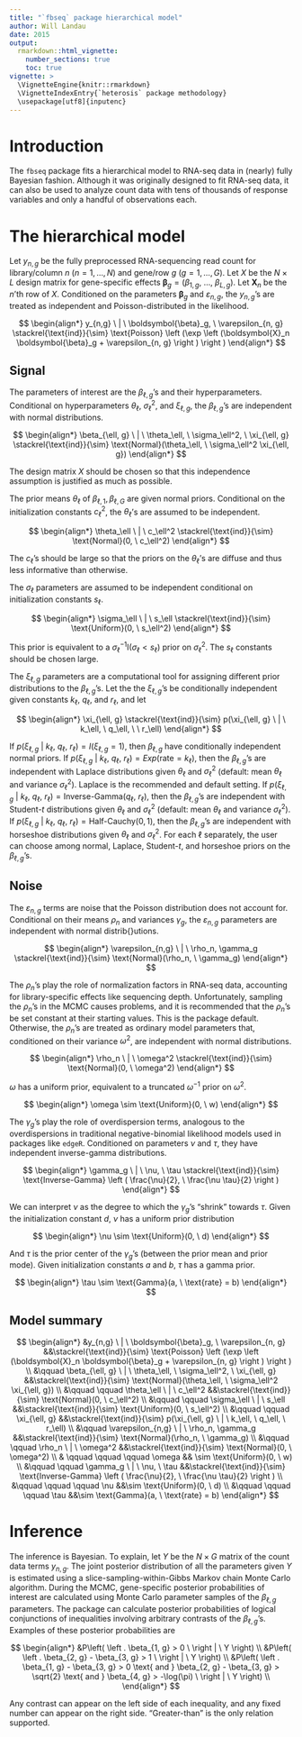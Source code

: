 ```yaml
---
title: "`fbseq` package hierarchical model"
author: Will Landau
date: 2015
output: 
  rmarkdown::html_vignette:
    number_sections: true
    toc: true
vignette: >
  \VignetteEngine{knitr::rmarkdown}
  \VignetteIndexEntry{`heterosis` package methodology}
  \usepackage[utf8]{inputenc}
---
```


\providecommand{\e}{\varepsilon}
\providecommand{\nv}{{}^{-1}}
\providecommand{\ov}[1]{\overline{#1}}
\providecommand{\q}{$\quad$ \newline}
\providecommand{\rt}{\rightarrow}
\providecommand{\vc}[1]{\boldsymbol{#1}}
\providecommand{\wh}[1]{\widehat{#1}}

# Introduction

The `fbseq` package fits a hierarchical model to RNA-seq data in (nearly) fully Bayesian fashion. Although it was originally designed to fit RNA-seq data, it can also be used to analyze count data with tens of thousands of response variables and only a handful of observations each.

# The hierarchical model

Let $y_{n, g}$ be the fully preprocessed RNA-sequencing read count for library/column $n$ ($n = 1, \ldots, N)$ and gene/row $g$ ($g = 1, \ldots, G)$. Let $X$ be the $N \times L$ design matrix for gene-specific effects $\boldsymbol{\beta}_g = (\beta_{1, g}, \ \ldots, \ \beta_{L, g})$. Let $\boldsymbol{X}_n$ be the $n$'th row of $X$. Conditioned on the parameters $\boldsymbol{\beta}_{ g}$ and $\e_{n, g}$, the $y_{n, g}$'s are treated as independent and Poisson-distributed in the likelihood.

$$ \begin{align*}
y_{n,g} \ | \ \boldsymbol{\beta}_g, \ \e_{n, g} \stackrel{\text{ind}}{\sim} \text{Poisson} \left (\exp \left (\boldsymbol{X}_n \boldsymbol{\beta}_g + \e_{n, g} \right ) \right )
\end{align*} $$

## Signal

The parameters of interest are the $\beta_{\ell, g}$'s and their hyperparameters. Conditional on hyperparameters $\theta_\ell$, $\sigma_\ell^2$, and $\xi_{\ell, g}$, the $\beta_{\ell, g}$'s are independent with normal distributions.

$$ \begin{align*}
\beta_{\ell, g} \ | \ \theta_\ell, \ \sigma_\ell^2, \ \xi_{\ell, g} \stackrel{\text{ind}}{\sim} \text{Normal}(\theta_\ell, \ \sigma_\ell^2 \xi_{\ell, g})
\end{align*} $$

The design matrix $X$ should be chosen so that this independence assumption is justified as much as possible.

The prior means $\theta_\ell$ of $\beta_{\ell, 1}, \beta_{\ell, G}$ are given normal priors. Conditional on the initialization constants $c_\ell^2$, the $\theta_\ell$'s are assumed to be independent.


$$ \begin{align*}
\theta_\ell \ | \ c_\ell^2 \stackrel{\text{ind}}{\sim} \text{Normal}(0, \ c_\ell^2)
\end{align*} $$

The $c_\ell$'s should be large so that the priors on the $\theta_\ell$'s are diffuse and thus less informative than otherwise.

The $\sigma_\ell$ parameters are assumed to be independent conditional on initialization constants $s_\ell$.

$$ \begin{align*}
\sigma_\ell \ | \ s_\ell \stackrel{\text{ind}}{\sim} \text{Uniform}(0, \ s_\ell^2)
\end{align*} $$

This prior is equivalent to a $\sigma_\ell^{-1} \text{I}(\sigma_\ell < s_\ell)$ prior on $\sigma_\ell^2$. The $s_\ell$ constants should be chosen large. 


The $\xi_{\ell, g}$ parameters are a computational tool for assigning different prior distributions to the $\beta_{\ell, g}$'s. Let the the $\xi_{\ell, g}$'s be conditionally independent given constants $k_\ell$, $q_\ell$, and $r_\ell$, and let 

$$ \begin{align*}
\xi_{\ell, g} \stackrel{\text{ind}}{\sim} p(\xi_{\ell, g} \ | \ k_\ell, \ q_\ell, \ \ r_\ell)
\end{align*} $$

If $p(\xi_{\ell, g} \ | \ k_\ell, \ q_\ell, \ r_\ell) = I(\xi_{\ell, g} = 1)$, then $\beta_{\ell, g}$ have conditionally independent normal priors. If $p(\xi_{\ell, g} \ | \ k_\ell, \ q_\ell, \ r_\ell) = Exp(\text{rate} = k_\ell)$, then the $\beta_{\ell, g}$'s are independent with Laplace distributions given $\theta_\ell$ and $\sigma_\ell^2$ (default: mean $\theta_\ell$ and variance $\sigma_\ell^2$). Laplace is the recommended and default setting. If $p(\xi_{\ell, g} \ | \ k_\ell, \ q_\ell, \ r_\ell) = \text{Inverse-Gamma}(q_\ell, \ r_\ell)$, then the $\beta_{\ell, g}$'s are independent with Student-$t$ distributions given $\theta_\ell$ and $\sigma_\ell^2$ (default: mean $\theta_\ell$ and variance $\sigma_\ell^2$). If $p(\xi_{\ell, g} \ | \ k_\ell, \ q_\ell, \ r_\ell) = \text{Half-Cauchy}(0, 1)$, then the $\beta_{\ell, g}$'s are independent with horseshoe distributions given $\theta_\ell$ and $\sigma_\ell^2$. For each $\ell$ separately, the user can choose among normal, Laplace, Student-$t$, and horseshoe priors on the $\beta_{\ell, g}$'s.


## Noise

The $\e_{n, g}$ terms are noise that the Poisson distribution does not account for. Conditional on their means $\rho_n$ and variances $\gamma_g$, the $\e_{n, g}$ parameters are independent with normal distrib{}utions.

$$ \begin{align*}
\e_{n,g} \ | \ \rho_n, \gamma_g \stackrel{\text{ind}}{\sim} \text{Normal}(\rho_n, \ \gamma_g)
\end{align*} $$

The $\rho_n$'s play the role of normalization factors in RNA-seq data, accounting for library-specific effects like sequencing depth. Unfortunately, sampling the $\rho_n$'s in the MCMC causes problems, and it is recommended that the $\rho_n$'s be set constant at their starting values. This is the package default. Otherwise, the $\rho_n$'s are treated as ordinary model parameters that, conditioned on their variance $\omega^2$, are independent with normal distributions.

$$ \begin{align*}
\rho_n \ | \ \omega^2 \stackrel{\text{ind}}{\sim} \text{Normal}(0, \ \omega^2)
\end{align*} $$

$\omega$ has a uniform prior, equivalent to a truncated $\omega^{-1}$ prior on $\omega^2$.

$$ \begin{align*}
\omega \sim \text{Uniform}(0, \ w)
\end{align*} $$

The $\gamma_g$'s play the role of overdispersion terms, analogous to the overdispersions in traditional negative-binomial likelihood models used in packages like `edgeR`. Conditioned on parameters $\nu$ and $\tau$, they have independent inverse-gamma distributions.

$$ \begin{align*}
\gamma_g \ | \ \nu, \ \tau \stackrel{\text{ind}}{\sim} \text{Inverse-Gamma} \left ( \frac{\nu}{2}, \ \frac{\nu \tau}{2} \right )
\end{align*} $$

We can interpret $\nu$ as the degree to which the $\gamma_g$'s "shrink" towards $\tau$. Given the initialization constant $d$, $\nu$ has a uniform prior distribution

$$ \begin{align*}
\nu \sim \text{Uniform}(0, \ d)
\end{align*} $$

And $\tau$ is the prior center of the $\gamma_g$'s (between the prior mean and prior mode). Given initialization constants $a$ and $b$, $\tau$ has a gamma prior.

$$ \begin{align*}
\tau \sim \text{Gamma}(a, \ \text{rate} = b)
\end{align*} $$

## Model summary


$$ \begin{align*}
&y_{n,g} \ | \ \boldsymbol{\beta}_g, \ \e_{n, g} &&\stackrel{\text{ind}}{\sim} \text{Poisson} \left (\exp \left (\boldsymbol{X}_n \boldsymbol{\beta}_g + \e_{n, g} \right ) \right ) \\
&\qquad \beta_{\ell, g} \ | \ \theta_\ell, \ \sigma_\ell^2, \ \xi_{\ell, g} &&\stackrel{\text{ind}}{\sim} \text{Normal}(\theta_\ell, \ \sigma_\ell^2 \xi_{\ell, g}) \\
&\qquad \qquad \theta_\ell \ | \ c_\ell^2 &&\stackrel{\text{ind}}{\sim} \text{Normal}(0, \ c_\ell^2) \\
&\qquad \qquad \sigma_\ell \ | \ s_\ell &&\stackrel{\text{ind}}{\sim} \text{Uniform}(0, \ s_\ell^2) \\
&\qquad \qquad \xi_{\ell, g} &&\stackrel{\text{ind}}{\sim} p(\xi_{\ell, g} \ | \ k_\ell, \ q_\ell, \ r_\ell) \\
&\qquad \e_{n,g} \ | \ \rho_n, \gamma_g &&\stackrel{\text{ind}}{\sim} \text{Normal}(\rho_n, \ \gamma_g) \\
&\qquad \qquad \rho_n \ | \ \omega^2 &&\stackrel{\text{ind}}{\sim} \text{Normal}(0, \ \omega^2) \\
& \qquad \qquad \qquad \omega && \sim \text{Uniform}(0, \ w) \\
&\qquad \qquad \gamma_g \ | \ \nu, \ \tau &&\stackrel{\text{ind}}{\sim} \text{Inverse-Gamma} \left ( \frac{\nu}{2}, \ \frac{\nu \tau}{2} \right ) \\
&\qquad \qquad \qquad \nu &&\sim \text{Uniform}(0, \ d) \\
&\qquad \qquad \qquad \tau &&\sim \text{Gamma}(a, \ \text{rate} = b)
\end{align*} $$



# Inference

The inference is Bayesian. To explain, let $Y$ be the $N \times G$ matrix of the count data terms $y_{n, g}$. The joint posterior distribution of all the parameters given $Y$ is estimated using a slice-sampling-within-Gibbs Markov chain Monte Carlo algorithm. During the MCMC, gene-specific posterior probabilities of interest are calculated using Monte Carlo parameter samples of the $\beta_{\ell, g}$ parameters. The package can calculate posterior probabilities of logical conjunctions of inequalities involving arbitrary contrasts of the $\beta_{\ell, g}$'s. Examples of these posterior probabilities are

$$ \begin{align*}
&P\left( \left . \beta_{1, g} > 0 \  \right | \ Y \right) \\
&P\left( \left . \beta_{2, g} - \beta_{3, g} > 1 \ \right | \ Y \right) \\
&P\left( \left . \beta_{1, g} - \beta_{3, g} > 0 \text{  and  } \beta_{2, g} - \beta_{3, g} > \sqrt{2} \text{  and  } \beta_{4, g} > -\log(\pi) \ \right | \ Y \right) \\
\end{align*} $$

Any contrast can appear on the left side of each inequality, and any fixed number can appear on the right side. "Greater-than" is the only relation supported.




